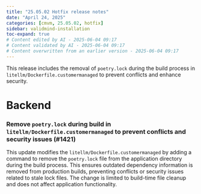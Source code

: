 ```yaml
---
title: "25.05.02 Hotfix release notes"
date: "April 24, 2025"
categories: [cmvm, 25.05.02, hotfix]
sidebar: validmind-installation
toc-expand: true
# Content edited by AI - 2025-06-04 09:17
# Content validated by AI - 2025-06-04 09:17
# Content overwritten from an earlier version - 2025-06-04 09:17
---
```


This release includes the removal of `poetry.lock` during the build process in `litellm/Dockerfile.customermanaged` to prevent conflicts and enhance security.

# Backend
<!--- Tag: [cmvm/25.05.02](https://github.com/validmind/backend/releases/tag/cmvm/25.05.02) --->
<!--- Compare API call: gh api repos/validmind/backend/compare/e8bd2e94f40b626fb61596f0d7cb568cbd5b4a21...e8bd2e94f40b626fb61596f0d7cb568cbd5b4a21 --->

<!-- ### Changes with no label -->


<!--- PR #1421: https://github.com/validmind/backend/pull/1421 --->
<!--- Labels: none --->
### Remove `poetry.lock` during build in `litellm/Dockerfile.customermanaged` to prevent conflicts and security issues (#1421)

This update modifies the `litellm/Dockerfile.customermanaged` by adding a command to remove the `poetry.lock` file from the application directory during the build process. This ensures outdated dependency information is removed from production builds, preventing conflicts or security issues related to stale lock files. The change is limited to build-time file cleanup and does not affect application functionality.


<!--- # Frontend --->
<!--- Tag: [cmvm/25.05.02](https://github.com/validmind/frontend/releases/tag/cmvm/25.05.02) --->
<!--- Compare API call: gh api repos/validmind/frontend/compare/ad63f732dee826862a4964af2edc9ab5fe69e709...ad63f732dee826862a4964af2edc9ab5fe69e709 --->
<!-- No public PRs found for this release -->

<!--- # Agents --->
<!--- Tag: [cmvm/25.05.02](https://github.com/validmind/agents/releases/tag/cmvm/25.05.02) --->
<!--- Compare API call: gh api repos/validmind/agents/compare/d9c9fe5f27cfcfe8c87003d3cbb4d5ec083122eb...d9c9fe5f27cfcfe8c87003d3cbb4d5ec083122eb --->
<!-- No public PRs found for this release -->

<!--- # Documentation --->
<!--- Tag: [cmvm/25.05.02](https://github.com/validmind/documentation/releases/tag/cmvm/25.05.02) --->
<!--- Compare API call: gh api repos/validmind/documentation/compare/a43dbe7f31d943df0b8d187060983bbdc89c8ac9...a43dbe7f31d943df0b8d187060983bbdc89c8ac9 --->
<!-- No public PRs found for this release -->

<!--- # Validmind-library --->
<!--- Tag: [cmvm/25.05.02](https://github.com/validmind/validmind-library/releases/tag/cmvm/25.05.02) --->
<!--- Compare API call: gh api repos/validmind/validmind-library/compare/cmvm/25.05.02...cmvm/25.05.02 --->
<!-- No public PRs found for this release -->
